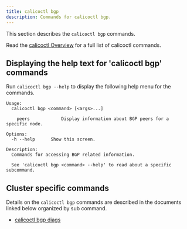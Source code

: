 ```yaml
---
title: calicoctl bgp
description: Commands for calicoctl bgp. 
---
```


This section describes the `calicoctl bgp` commands.

Read the [calicoctl Overview](../overview.mdx)
for a full list of calicoctl commands.

## Displaying the help text for 'calicoctl bgp' commands

Run `calicoctl bgp --help` to display the following help menu for the
commands.

```
Usage:
  calicoctl bgp <command> [<args>...]

    peers            Display information about BGP peers for a specific node.

Options:
  -h --help      Show this screen.

Description:
  Commands for accessing BGP related information.

  See 'calicoctl bgp <command> --help' to read about a specific subcommand.
```


## Cluster specific commands

Details on the `calicoctl bgp` commands are described in the documents linked below
organized by sub command.

-  [calicoctl bgp diags](../cluster/diags.mdx)
